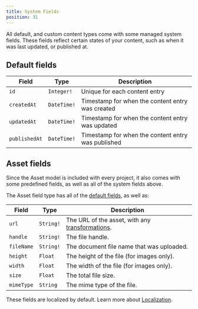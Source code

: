```yaml
---
title: System Fields
position: 31
---
```


All default, and custom content types come with some managed system fields. These fields reflect certain states of your content, such as when it was last updated, or published at.

## Default fields

| Field         | Type        | Description                                        |
| ------------- | ----------- | -------------------------------------------------- |
| `id`          | `Integer!`  | Unique for each content entry                      |
| `createdAt`   | `DateTime!` | Timestamp for when the content entry was created   |
| `updatedAt`   | `DateTime!` | Timestamp for when the content entry was updated   |
| `publishedAt` | `DateTime!` | Timestamp for when the content entry was published |

## Asset fields

Since the Asset model is included with every project, it also comes with some predefined fields, as well as all of the system fields above.

The Asset field type has all of the [default fields](/schema/system-fields#default-fields), as well as:

| Field      | Type      | Description                                                                    |
| ---------- | --------- | ------------------------------------------------------------------------------ |
| `url`      | `String!` | The URL of the asset, with any [transformations](/api/assets#transformations). |
| `handle`   | `String!` | The file handle.                                                               |
| `fileName` | `String!` | The document file name that was uploaded.                                      |
| `height`   | `Float`   | The height of the file (for images only).                                      |
| `width`    | `Float`   | The width of the file (for images only).                                       |
| `size`     | `Float`   | The total file size.                                                           |
| `mimeType` | `String`  | The mime type of the file.                                                     |

These fields are localized by default. Learn more about [Localization](/api/localization).
